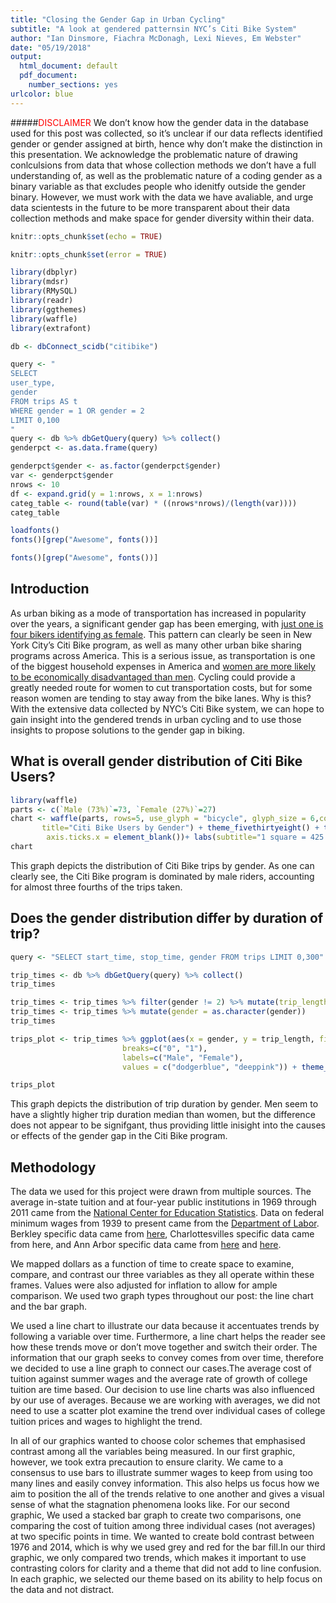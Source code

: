 ```yaml
---
title: "Closing the Gender Gap in Urban Cycling"
subtitle: "A look at gendered patternsin NYC’s Citi Bike System"
author: "Ian Dinsmore, Fiachra McDonagh, Lexi Nieves, Em Webster"
date: "05/19/2018"
output:
  html_document: default
  pdf_document:
    number_sections: yes
urlcolor: blue
---
```

#####<span style="color:red">DISCLAIMER</span>
We don’t know how the gender data in the database used for this post was collected, so it’s unclear if our data reflects identified gender or gender assigned at birth, hence why don’t make the distinction in this presentation. We acknowledge the problematic nature of drawing conlculsions from data that whose collection methods we don't have a full understanding of, as well as the problematic nature of a coding gender as a binary variable as that excludes people who idenitfy outside the gender binary. However, we must work with the data we have avaliable, and urge data scientests in the future to be more transparent about their data collection methods and make space for gender diversity within their data.

```r
knitr::opts_chunk$set(echo = TRUE)
```

```r
knitr::opts_chunk$set(error = TRUE)
```

```r
library(dbplyr)
library(mdsr)
library(RMySQL)
library(readr)
library(ggthemes)
library(waffle)
library(extrafont)
```

```r
db <- dbConnect_scidb("citibike")
```

```r
query <- "
SELECT 
user_type,
gender
FROM trips AS t
WHERE gender = 1 OR gender = 2
LIMIT 0,100
"
query <- db %>% dbGetQuery(query) %>% collect()
genderpct <- as.data.frame(query)
```

```r
genderpct$gender <- as.factor(genderpct$gender)
var <- genderpct$gender
nrows <- 10
df <- expand.grid(y = 1:nrows, x = 1:nrows)
categ_table <- round(table(var) * ((nrows*nrows)/(length(var))))
categ_table
```

```r
loadfonts()
fonts()[grep("Awesome", fonts())]
```

```r
fonts()[grep("Awesome", fonts())]
```

## Introduction
  As urban biking as a mode of transportation has increased in popularity over the years, a significant gender gap has been emerging, with [just one is four bikers identifying as female](https://nhts.ornl.gov/2009/pub/stt.pdf). This pattern can clearly be seen in New York City’s Citi Bike program, as well as many other urban bike sharing programs across America. This is a serious issue, as transportation is one of the biggest household expenses in America and [women are more likely to be economically disadvantaged than men](https://www.americanprogress.org/issues/women/reports/2008/10/08/5103/the-straight-facts-on-women-in-poverty/). Cycling could provide a greatly needed route for women to cut transportation costs, but for some reason women are tending to stay away from the bike lanes. Why is this? With the extensive data collected by NYC’s Citi Bike system, we can hope to gain insight into the gendered trends in urban cycling and to use those insights to propose solutions to the gender gap in biking.
  
## What is overall gender distribution of Citi Bike Users?
```r
library(waffle)
parts <- c(`Male (73%)`=73, `Female (27%)`=27)
chart <- waffle(parts, rows=5, use_glyph = "bicycle", glyph_size = 6,colors = c("dodgerblue", "deeppink"),
       title="Citi Bike Users by Gender") + theme_fivethirtyeight() + theme(panel.grid.major = element_blank(), panel.grid.minor = element_blank(),axis.text = element_blank(),
        axis.ticks.x = element_blank())+ labs(subtitle="1 square = 425 Riders")
chart
```

This graph depicts the distribution of Citi Bike trips by gender. As one can clearly see, the Citi Bike program is dominated by male riders, accounting for almost three fourths of the trips taken. 

## Does the gender distribution differ by duration of trip?
```r
query <- "SELECT start_time, stop_time, gender FROM trips LIMIT 0,300"

trip_times <- db %>% dbGetQuery(query) %>% collect()
trip_times
```

```r
trip_times <- trip_times %>% filter(gender != 2) %>% mutate(trip_length = difftime(stop_time, start_time, units = "mins"), row_num = row_number()) 
trip_times <- trip_times %>% mutate(gender = as.character(gender))
trip_times
```

```r
trips_plot <- trip_times %>% ggplot(aes(x = gender, y = trip_length, fill = gender )) + geom_boxplot() + ylab("Trip Duration in Minutes") + xlab(" ") + ylim(c(0,65)) + scale_fill_manual(name="Gender",
                         breaks=c("0", "1"),
                         labels=c("Male", "Female"),
                         values = c("dodgerblue", "deeppink")) + theme_fivethirtyeight() +theme(axis.title=element_text(size=12)) + ggtitle("Trip Duration by Gender")

trips_plot
```

This graph depicts the distribution of trip duration by gender. Men seem to have a slightly higher trip duration median than women, but the difference does not appear to be signifgant, thus providing little inisight into the causes or effects of the gender gap in the Citi Bike program.

## Methodology
The data we used for this project were drawn from multiple sources. The average in-state tuition and at four-year public institutions in 1969 through 2011 came from the [National Center for Education Statistics](https://nces.ed.gov/programs/digest/d12/tables/dt12_381.asp). Data on federal minimum wages from 1939 to present came from the [Department of Labor](https://www.dol.gov/whd/minwage/chart.htm). Berkley specific data came from [here](http://admissions.berkeley.edu/cost-of-attendance), Charlottesvilles specific data came from here, and Ann Arbor specific data came from [here](http://www.umich.edu/~bhlumrec/um-fees/1976_fees.pdf) and [here](http://ro.umich.edu/tuition/tuition-fees.php).

We mapped dollars as a function of time to create space to examine, compare, and contrast our three variables as they all operate within these frames. Values were also adjusted for inflation to allow for ample comparison.
We used two graph types throughout our post: the line chart and the bar graph.

We used a line chart to illustrate our data because it accentuates trends by following a variable over time. Furthermore, a line chart helps the reader see how these trends move or don't move together and switch their order.  The information that our graph seeks to convey comes from over time, therefore we decided to use a line graph to connect our cases.The average cost of tuition against summer wages and the average rate of growth of college tuition are time based. Our decision to use line charts was also influenced by our use of averages. Because we are working with averages, we did not need to use a scatter plot examine the trend over individual cases of college tuition prices and wages to highlight the trend.

In all of our graphics wanted to choose color schemes that emphasised contrast among all the variables being measured. In our first graphic, however, we took extra precaution to ensure clarity. We came to a consensus to use bars to illustrate summer wages to keep from using too many lines and easily convey information. This also helps us focus how we aim to position the all of the trends relative to one another and gives a visual sense of what the stagnation phenomena looks like. For our second graphic, We used a stacked bar graph to create two comparisons, one comparing the cost of tuition among three individual cases (not averages) at two specific points in time. We wanted to create bold contrast between 1976 and 2014, which is why we used grey and red for the bar fill.In our third graphic, we only compared two trends, which makes it important to use  contrasting colors for clarity and a theme that did not add to line confusion. In each graphic, we selected our theme based on its ability to help focus on the data and not distract. 